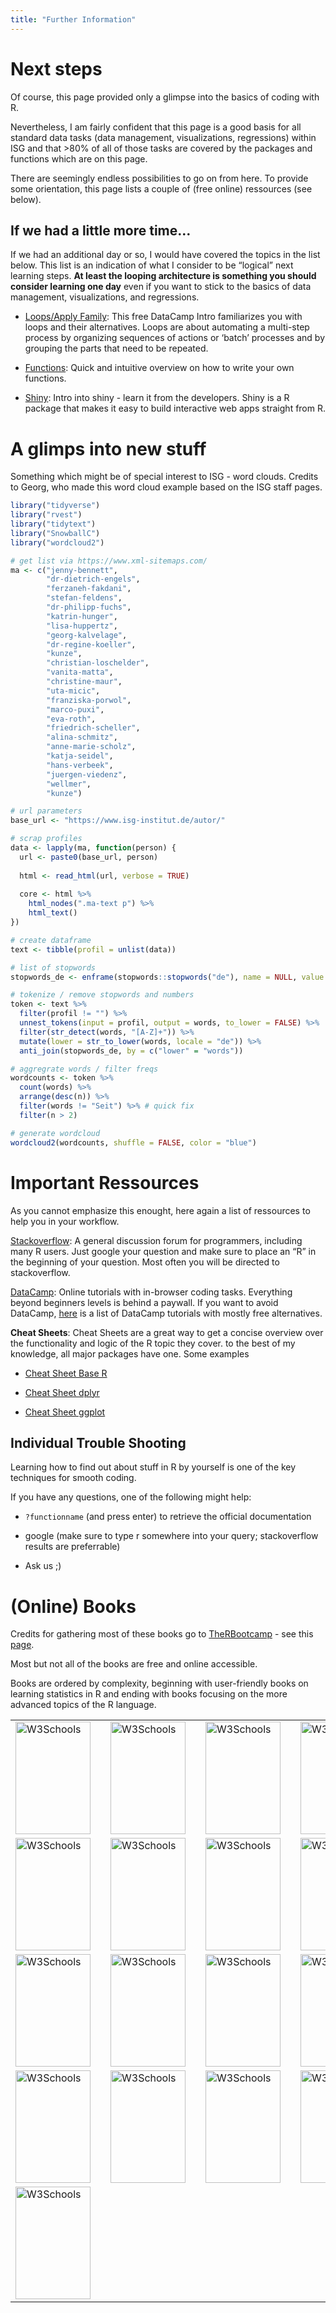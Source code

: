 ---
title: "Further Information"
---
<script src="hideOutput.js"></script>

# Next steps

Of course, this page provided only a glimpse into the basics of coding with R. 

Nevertheless, I am fairly confident that this page is a good basis for all standard data tasks (data management, visualizations, regressions) within ISG and that >80% of all of those tasks are covered by the packages and functions which are on this page. 

There are seemingly endless possibilities to go on from here. To provide some orientation, this page lists a couple of (free online) ressources (see below).

## If we had a little more time...

If we had an additional day or so, I would have covered the topics in the list below. This list is an indication of what I consider to be "logical" next learning steps. **At least the looping architecture is something you should consider learning one day** even if you want to stick to the basics of data management, visualizations, and regressions. 

- [Loops/Apply Family](https://www.datacamp.com/community/tutorials/tutorial-on-loops-in-r): This free DataCamp Intro familiarizes you with loops and their alternatives. Loops are about automating a multi-step process by organizing sequences of actions or ‘batch’ processes and by grouping the parts that need to be repeated.

- [Functions](https://www.tutorialspoint.com/r/r_functions.htm): Quick and intuitive overview on how to write your own functions.

- [Shiny](https://shiny.rstudio.com/articles/basics.html): Intro into shiny - learn it from the developers. Shiny is a R package that makes it easy to build interactive web apps straight from R. 

# A glimps into new stuff

Something which might be of special interest to ISG - word clouds. 
Credits to Georg, who made this word cloud example based on the ISG staff pages. 

<div class="fold s">

```{r, message=FALSE}
library("tidyverse")
library("rvest")
library("tidytext")
library("SnowballC")
library("wordcloud2")

# get list via https://www.xml-sitemaps.com/
ma <- c("jenny-bennett", 
        "dr-dietrich-engels", 
        "ferzaneh-fakdani", 
        "stefan-feldens", 
        "dr-philipp-fuchs", 
        "katrin-hunger", 
        "lisa-huppertz", 
        "georg-kalvelage", 
        "dr-regine-koeller", 
        "kunze", 
        "christian-loschelder", 
        "vanita-matta", 
        "christine-maur", 
        "uta-micic", 
        "franziska-porwol", 
        "marco-puxi", 
        "eva-roth", 
        "friedrich-scheller", 
        "alina-schmitz", 
        "anne-marie-scholz", 
        "katja-seidel", 
        "hans-verbeek", 
        "juergen-viedenz", 
        "wellmer", 
        "kunze")

# url parameters
base_url <- "https://www.isg-institut.de/autor/"

# scrap profiles  
data <- lapply(ma, function(person) {
  url <- paste0(base_url, person)
  
  html <- read_html(url, verbose = TRUE)
  
  core <- html %>%
    html_nodes(".ma-text p") %>% 
    html_text()
})

# create dataframe
text <- tibble(profil = unlist(data))

# list of stopwords
stopwords_de <- enframe(stopwords::stopwords("de"), name = NULL, value = "words")

# tokenize / remove stopwords and numbers 
token <- text %>%
  filter(profil != "") %>%
  unnest_tokens(input = profil, output = words, to_lower = FALSE) %>%
  filter(str_detect(words, "[A-Z]+")) %>%
  mutate(lower = str_to_lower(words, locale = "de")) %>%
  anti_join(stopwords_de, by = c("lower" = "words"))

# aggregrate words / filter freqs
wordcounts <- token %>%
  count(words) %>%
  arrange(desc(n)) %>%
  filter(words != "Seit") %>% # quick fix
  filter(n > 2)

# generate wordcloud
wordcloud2(wordcounts, shuffle = FALSE, color = "blue") 


```

</div>

# Important Ressources

As you cannot emphasize this enought, here again a list of ressources to help you in your workflow. 

[Stackoverflow](https://www.stackoverflow.com/):
A general discussion forum for programmers, including many R users.
Just google your question and make sure to place an "R" in the beginning of your question. Most often you will be directed to stackoverflow. 

[DataCamp](https://www.datacamp.com/):
Online tutorials with in-browser coding tasks. Everything beyond beginners levels is behind a paywall. 
If you want to avoid DataCamp, [here](https://docs.google.com/spreadsheets/d/1LtaeWPzEhRiy-kdNZBn0gPwc6aTYkWtt6Cau6PzcXuo/edit#gid=0) is a list of DataCamp tutorials with mostly free alternatives.

**Cheat Sheets**:
Cheat Sheets are a great way to get a concise overview over the functionality and logic of the R topic they cover. to the best of my knowledge, all major packages have one. Some examples

* [Cheat Sheet Base R](https://www.rstudio.com/wp-content/uploads/2016/05/base-r.pdf)

* [Cheat Sheet dplyr](https://www.rstudio.com/wp-content/uploads/2015/02/data-wrangling-cheatsheet.pdf)

* [Cheat Sheet ggplot](https://www.rstudio.com/wp-content/uploads/2015/03/ggplot2-cheatsheet.pdf)


## Individual Trouble Shooting

Learning how to find out about stuff in R by yourself is one of the key techniques for smooth coding. 

If you have any questions, one of the following might help:

* `?functionname` (and press enter) to retrieve the official documentation

* google (make sure to type r somewhere into your query; stackoverflow results are preferrable)

* Ask us ;) 


# (Online) Books
Credits for gathering most of these books go to [TheRBootcamp](https://therbootcamp.github.io/) - see this [page](https://therbootcamp.github.io/R4DS_2019Feb/_sessions/NextSteps/NextSteps.html#13).

Most but not all of the books are free and online accessible. 

Books are ordered by complexity, beginning with user-friendly books on learning statistics in R and ending with books focusing on the more advanced topics of the R language.


<table width="100%" style="cellspacing:0; cellpadding:0; border:none">
  <tr>    
  
  <td>
  <a href="https://bookdown.org/ndphillips/YaRrr/"><img border="0" alt="W3Schools" src="https://bookdown.org/ndphillips/YaRrr/images/YaRrr_Cover.jpg" height="180" width="120" ></a>
  <td>

<td>  
  <a href="http://www.urfie.net/"><img border="0" alt="W3Schools" src="http://www.urfie.net/URfIE-Front-sm.png" height="180" width="120" ></a>
<td>

<td>  
  <a href="https://uk.sagepub.com/en-gb/eur/discovering-statistics-using-r/book236067"><img border="0" alt="W3Schools" src="https://i2.wp.com/www.discoveringstatistics.com/wp-content/uploads/2017/01/dsur_cover.png?w=366&ssl=1" height="180" width="120" ></a>
<td>
  
<td>
  <a href="http://r4ds.had.co.nz/"><img border="0" alt="W3Schools" src="http://r4ds.had.co.nz/cover.png" height="180" width="120" ></a>
<td>

  <tr>

  <td>
  <a href="https://rstudio-education.github.io/hopr/"><img border="0" alt="W3Schools" src="https://covers.oreillystatic.com/images/0636920028574/cat.gif" height="180" width="120" ></a>
  <td>
  
  <td>
  <a href="https://www.springer.com/de/book/9780387981413"><img border="0" alt="W3Schools" src="http://t1.gstatic.com/images?q=tbn:ANd9GcQNvhEpXp9OwvqVosEh-UecM3TNbhdb1eVZp3LywUcXGeVC3scQ" height="180" width="120" ></a>
  <td>  
  
    <td>
  <a href="https://socviz.co/"><img border="0" alt="W3Schools" src="https://images-na.ssl-images-amazon.com/images/I/410TgmQuARL._SX398_BO1,204,203,200_.jpg" height="180" width="120" ></a>
  <td>  
  
  <td>
  <a href="https://www.tidytextmining.com/"><img border="0" alt="W3Schools" src="https://www.tidytextmining.com/images/cover.png" height="180" width="120" ></a>
  <td>
  
  <tr>
  
  <td>
  <a href="http://appliedpredictivemodeling.com/"><img border="0" alt="W3Schools" src="http://static1.squarespace.com/static/51156277e4b0b8b2ffe11c00/t/51157487e4b0b8b2ffe16829/1528129266590/?format=1500w" height="180" width="120" ></a>
  <td>

  <td>
  <a href="http://www-bcf.usc.edu/~gareth/ISL/ISLR%20First%20Printing.pdf"><img border="0" alt="W3Schools" src="https://images-na.ssl-images-amazon.com/images/I/41EaH4W9LVL._SX332_BO1,204,203,200_.jpg" height="180" width="120" ></a>
  <td>
    
  <td>
  <a href="https://www.amazon.com/Doing-Bayesian-Data-Analysis-Second/dp/0124058884"><img border="0" alt="W3Schools" src="https://images-na.ssl-images-amazon.com/images/I/41JJqbhHZuL._SX404_BO1,204,203,200_.jpg" height="180" width="120" ></a>
  <td>
  
  <td>
  <a href="https://www.manning.com/books/deep-learning-with-r"><img border="0" alt="W3Schools" src="https://images-na.ssl-images-amazon.com/images/I/51h5d4dYaoL._SX396_BO1,204,203,200_.jpg" height="180" width="120" ></a>
  <td>
  
  <tr>

  <td>
  <a href="https://csgillespie.github.io/efficientR/"><img border="0" alt="W3Schools" src="https://csgillespie.github.io/efficientR/figures/f0_web.png" height="180" width="120" ></a>
  <td>
  
  <td>
  <a href="http://www.rcpp.org/book/"><img border="0" alt="W3Schools" src="http://t3.gstatic.com/images?q=tbn:ANd9GcSO9T6JQYtpQgcaCXudbqMB-fnvTjGowsnmeh9-BQku3zveR4-J" height="180" width="120" ></a>
  <td>
  
  <td>
  <a href="https://www.wiley.com/en-us/The+R+Book%2C+2nd+Edition-p-9780470973929"><img border="0" alt="W3Schools" src="https://media.wiley.com/product_data/coverImage300/27/04709739/0470973927.jpg" height="180" width="120" ></a>
  <td>
  
  <td>
  <a href="http://adv-r.had.co.nz/"><img border="0" alt="W3Schools" src="https://images.tandf.co.uk/common/jackets/amazon/978146658/9781466586963.jpg" height="180" width="120" ></a>
  <td>
  
  <tr>

  <td>
  <a href="http://r-pkgs.had.co.nz/"><img border="0" alt="W3Schools" src="http://t3.gstatic.com/images?q=tbn:ANd9GcQdwOQxaWZnTc2s55ltS2NL8jpxbnD0sEC6QNPiHKPrIM-AHmAB" height="180" width="120" ></a>
  <td>
  
</table>
 